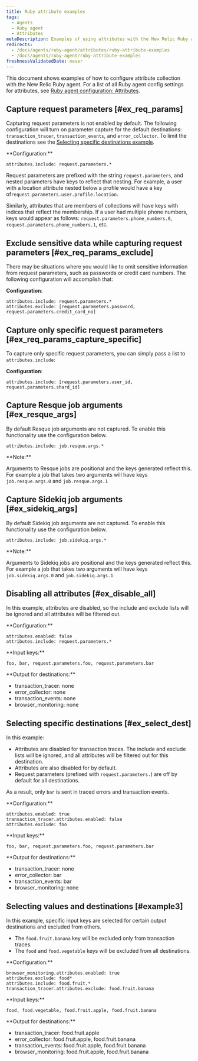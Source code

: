 ```yaml
---
title: Ruby attribute examples
tags:
  - Agents
  - Ruby agent
  - Attributes
metaDescription: Examples of using attributes with the New Relic Ruby agent.
redirects:
  - /docs/agents/ruby-agent/attributes/ruby-attribute-examples
  - /docs/agents/ruby-agent/ruby-attribute-examples
freshnessValidatedDate: never
---
```


This document shows examples of how to configure attribute collection with the New Relic Ruby agent. For a list of all Ruby agent config settings for attributes, see [Ruby agent configuration: Attributes](/docs/apm/agents/ruby-agent/configuration/ruby-agent-configuration/#attributes).

## Capture request parameters [#ex_req_params]

Capturing request parameters is not enabled by default. The following configuration will turn on parameter capture for the default destinations: `transaction_tracer`, `transaction_events`, and `error_collector`. To limit the destinations see the [Selecting specific destinations example](#ex_select_dest).

<DNT>
  **Configuration:**
</DNT>

```
attributes.include: request.parameters.*
```

Request parameters are prefixed with the string `request.parameters`, and nested parameters have keys to reflect that nesting. For example, a user with a location attribute nested below a profile would have a key of`request.parameters.user.profile.location`.

Similarly, attributes that are members of collections will have keys with indices that reflect the membership. If a user had multiple phone numbers, keys would appear as follows: `request.parameters.phone_numbers.0`, `request.parameters.phone_numbers.1`, etc.

## Exclude sensitive data while capturing request parameters [#ex_req_params_exclude]

There may be situations where you would like to omit sensitive information from request parameters, such as passwords or credit card numbers. The following configuration will accomplish that:

<DNT>**Configuration**</DNT>:

```
attributes.include: request.parameters.*
attributes.exclude: [request.parameters.password, request.parameters.credit_card_no]
```

## Capture only specific request parameters [#ex_req_params_capture_specific]

To capture only specific request parameters, you can simply pass a list to `attributes.include`:

<DNT>**Configuration**</DNT>:

```
attributes.include: [request.parameters.user_id, request.parameters.shard_id]
```

## Capture Resque job arguments [#ex_resque_args]

By default Resque job arguments are not captured. To enable this functionality use the configuration below.

```
attributes.include: job.resque.args.*
```

<DNT>
  **Note:**
</DNT>

Arguments to Resque jobs are positional and the keys generated reflect this. For example a job that takes two arguments will have keys `job.resque.args.0` and `job.resque.args.1`

## Capture Sidekiq job arguments [#ex_sidekiq_args]

By default Sidekiq job arguments are not captured. To enable this functionality use the configuration below.

```
attributes.include: job.sidekiq.args.*
```

<DNT>
  **Note:**
</DNT>

Arguments to Sidekiq jobs are positional and the keys generated reflect this. For example a job that takes two arguments will have keys `job.sidekiq.args.0` and `job.sidekiq.args.1`

## Disabling all attributes [#ex_disable_all]

In this example, attributes are disabled, so the include and exclude lists will be ignored and all attributes will be filtered out.

<DNT>
  **Configuration:**
</DNT>

```
attributes.enabled: false
attributes.include: request.parameters.*
```

<DNT>
  **Input keys:**
</DNT>

```
foo, bar, request.parameters.foo, request.parameters.bar
```

<DNT>
  **Output for destinations:**
</DNT>

* transaction_tracer: none
* error_collector: none
* transaction_events: none
* browser_monitoring: none

## Selecting specific destinations [#ex_select_dest]

In this example:

* Attributes are disabled for transaction traces. The include and exclude lists will be ignored, and all attributes will be filtered out for this destination.
* Attributes are also disabled for <InlinePopover type="browser"/> by default.
* Request parameters (prefixed with `request.parameters.`) are off by default for all destinations.

As a result, only `bar` is sent in traced errors and transaction events.

<DNT>
  **Configuration:**
</DNT>

```
attributes.enabled: true
transaction_tracer.attributes.enabled: false
attributes.exclude: foo
```

<DNT>
  **Input keys:**
</DNT>

```
foo, bar, request.parameters.foo, request.parameters.bar
```

<DNT>
  **Output for destinations:**
</DNT>

* transaction_tracer: none
* error_collector: bar
* transaction_events: bar
* browser_monitoring: none

## Selecting values and destinations [#example3]

In this example, specific input keys are selected for certain output destinations and excluded from others.

* The `food.fruit.banana` key will be excluded only from transaction traces.
* The `food` and `food.vegetable` keys will be excluded from all destinations.

<DNT>
  **Configuration:**
</DNT>

```
browser_monitoring.attributes.enabled: true
attributes.exclude: food*
attributes.include: food.fruit.*
transaction_tracer.attributes.exclude: food.fruit.banana
```

<DNT>
  **Input keys:**
</DNT>

```
food, food.vegetable, food.fruit.apple, food.fruit.banana
```

<DNT>
  **Output for destinations:**
</DNT>

* transaction_tracer: food.fruit.apple
* error_collector: food.fruit.apple, food.fruit.banana
* transaction_events: food.fruit.apple, food.fruit.banana
* browser_monitoring: food.fruit.apple, food.fruit.banana

